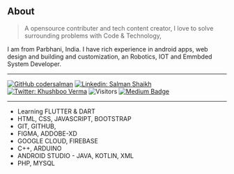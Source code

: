 ## About

> A opensource contributer and tech content creator, I love to solve surrounding problems with Code & Technology,

I am  from Parbhani, India.
I have rich experience in android apps, web design and building and customization, an Robotics, IOT and Emmbded System Developer.
<hr>


[![GitHub codersalman](https://img.shields.io/github/followers/codersalman?label=follow&style=social)](https://github.com/codersalman)
[![Linkedin: Salman Shaikh](https://img.shields.io/badge/-Salman%20Shaikh-blue?style=flat-square&logo=Linkedin&logoColor=white&link=https://www.linkedin.com/in/devsalmanshaikh/)](https://www.linkedin.com/in/devsalmanshaikh/)
[![Twitter: Khushboo Verma](https://img.shields.io/twitter/follow/Salman_8778?style=social)](https://twitter.com/Salman_8778)
![Visitors](https://visitor-badge.glitch.me/badge?page_id=codersalman&left_color=gray&right_color=blue)
[![Medium Badge](https://img.shields.io/badge/-@Codersalman-black?style=flat-square&labelColor=000000&logo=hashnode&link=https://hashnode.com/@Codersalman)](https://hashnode.com/@Codersalman)

<hr>

- Learning FLUTTER & DART
- HTML, CSS, JAVASCRIPT, BOOTSTRAP 
- GIT, GITHUB, 
- FIGMA, ADDOBE-XD
- GOOGLE CLOUD, FIREBASE
- C++, ARDUINO 
- ANDROID STUDIO - JAVA, KOTLIN, XML
- PHP, MYSQL
